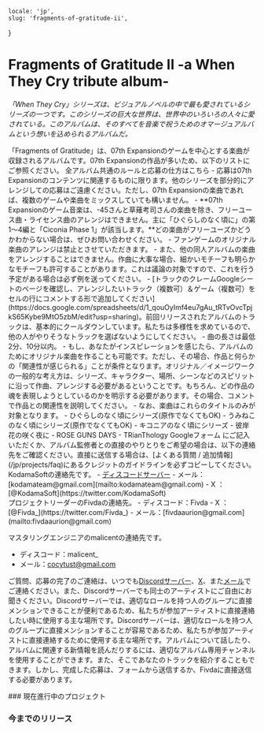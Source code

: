     locale: 'jp',
    slug: 'fragments-of-gratitude-ii',
}

# Fragments of Gratitude II -a When They Cry tribute album-

*「When They Cry」シリーズは、ビジュアルノベルの中で最も愛されているシリーズの一つです。このシリーズの巨大な世界は、世界中のいろいろの人々に愛されている。このアルバムは、そのすべてを音楽で祝うためのオマージュアルバムという想いを込められるアルバムだ。*

<WrappableParagraph title="紹介">
「Fragments of Gratitude」は、07th Expansionのゲームを中心とする楽曲が収録されるアルバムです。07th Expansionの作品が多いため、以下のリストにご参照ください。
</WrappableParagraph>

<WrappableParagraph title="KodamaSounds固有の一般的なルール">
    <CtaButton link='/projects/faq' icon='book'>
        <span>全アルバム共通のルールと応募の仕方はこちら</span>
    </CtaButton>
</WrappableParagraph>

<WrappableParagraph title="作曲に関するルール">
- 応募は07th Expansionのコンテンツに関連するものに限ります。他のシリーズを部分的にアレンジしての応募はご遠慮ください。ただし、07th Expansionの楽曲であれば、複数のゲームや楽曲をミックスしていても構いません。
- **07th Expansionのゲーム音楽は、-45さんと草薙考司さんの楽曲を除き、フリーユース曲・ライセンス曲のアレンジはできません。主に「ひぐらしのなく頃に」の第1～4編と「Ciconia Phase 1」が該当します。**どの楽曲がフリーユーズかどうかわからない場合は、ぜひお問い合わせください。
- ファンゲームのオリジナル楽曲のアレンジは禁止とさせていただきます。
- また、他の同人アルバムの楽曲をアレンジすることはできません。作曲に大事な場合、細かいモチーフも明らかなモチーフも許可することがあります。これは議論の対象ですので、これを行う予定がある場合は必ず例を送ってください。
- [トラックのクレームGoogleシートのページを確認し、アレンジしたいトラック（複数可）＆ゲーム（複数可）をセルの行にコメントする形で追加してください](https://docs.google.com/spreadsheets/d/1_qouOyImf4eu7gAu_tRTvOvcTpjkS65Kybe9MtO5zbM/edit?usp=sharing)。前回リリースされたアルバムのトラックは、基本的にクールダウンしています。私たちは多様性を求めているので、他の人がやりそうなトラックを選ばないようにしてください。
- 曲の長さは最低2分、10分以内。
- もし、あなたがインスピレーションを感じたら、アルバムのためにオリジナル楽曲を作ることも可能です。ただし、その場合、作品と何らかの「関連性が感じられる」ことが条件となります。オリジナル／イメージワークの一般的な考え方は、シリーズ、キャラクター、場所、シーンなどのスピリットに沿って作曲、アレンジする必要があるということです。もちろん、どの作品の魂を表現しようとしているのかを明示する必要があります。その場合、コメントで作品との関連性を説明してください。
- なお、楽曲はこれらのタイトルのみが対象となります。
    - ひぐらしのなく頃にシリーズ(原作でなくてもOK)
    - うみねこのなく頃にシリーズ(原作でなくてもOK)
    - キコニアのなく頃にシリーズ
    - 彼岸花の咲く夜に
    - ROSE GUNS DAYS
    - TRianThology
</WrappableParagraph>

<WrappableParagraph title="応募について">
<CtaButton link='https://forms.gle/Ab5JVJAZsPt7yYPG6' icon='envelope'>
    <span>Googleフォーム</span>
</CtaButton>
にご記入いただくか、アルバム監修者との直接のやりとりをご希望の場合は、以下の連絡先をご確認ください。直接に送信する場合は、[よくある質問 / 追加情報](/jp/projects/faq)にあるクレジットのガイドラインを必ずコピーしてください。
</WrappableParagraph>

<WrappableParagraph title="お問い合わせ（ご質問・応募）">
KodamaSoftの連絡先です。
- <a href="/discord">ディスコードサーバー</a> 
- メール：[kodamateam@gmail.com](mailto:kodamateam@gmail.com)
- X ：[@KodamaSoft](https://twitter.com/KodamaSoft)

<br/>
プロジェクトリーダーのFivdaの連絡先。
- ディスコード：Fivda
- X ：[@Fivda_](https://twitter.com/Fivda_)
- メール：[fivdaaurion@gmail.com](mailto:fivdaaurion@gmail.com)

マスタリングエンジニアのmalicentの連絡先です。
- ディスコード：malicent_
- メール：[cocytust@gmail.com](mailto:cocytust@gmail.com)

ご質問、応募の完了のご連絡は、いつでも<a href="/discord">Discordサーバー</a>、[X](https://twitter.com/KodamaSoft)、また[メール](mailto:kodamateam@gmail.com)でご連絡ください。また、Discordサーバーでも同士のアーティストにご自由にお聞きください。Discordサーバーでは、適切なロールを持つ人のグループに直接メンションできることが便利であるため、私たちが参加アーティストに直接連絡したい時に使用する主な場所です。Discordサーバーは、適切なロールを持つ人のグループに直接メンションすることが容易であるため、私たちが参加アーティストに直接連絡するために使用する主な場所です。アルバムについて話したり、アルバムに関連する新情報を読んだりするには、適切なアルバム専用チャンネルを使用することができます。また、そこであなたのトラックを紹介することもできます。しかし、完成した応募は、フォームから送信するか、Fivdaに直接送信する必要があります。
</WrappableParagraph>

<WrappableParagraph title="アルバム詳細">
### 現在進行中のプロジェクト
<ProjectInformation slug="fragments-of-gratitude-ii" />

### 今までのリリース
<AlbumListing slug="fragments-of-gratitude" />
</WrappableParagraph>